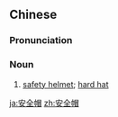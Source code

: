 ==Chinese==
{{zh-forms|type=21}}

===Pronunciation===
{{zh-pron
|m=ānquánmào
|c=on1 cyun4 mou6-2
|h=pfs=ôn-chhiòn-mo
|mn=kh,qz,tp,xm,zz:an-choân-bō
|cat=n
}}

===Noun===
{{zh-noun}}

# [[safety helmet]]; [[hard hat]]

[[ja:安全帽]]
[[zh:安全帽]]